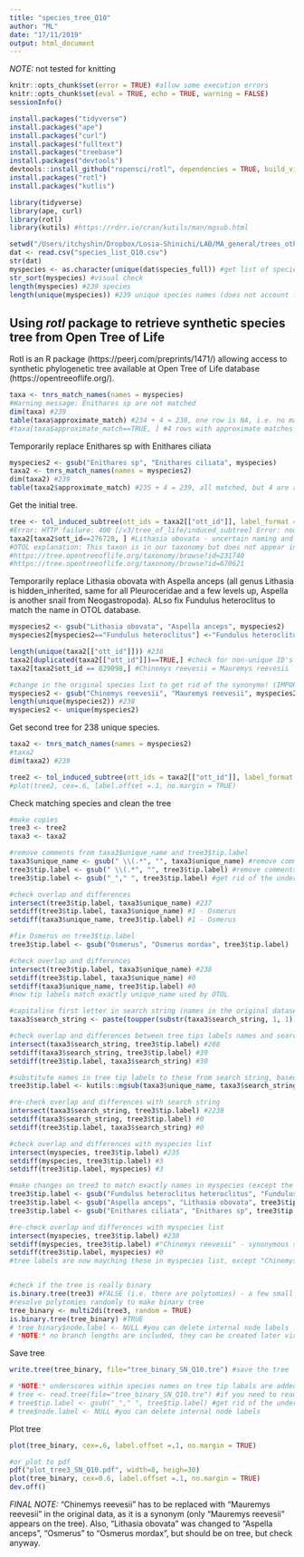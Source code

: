 ```yaml
---
title: "species_tree_Q10"
author: "ML"
date: "17/11/2019"
output: html_document
---
```


*NOTE:* not tested for knitting

```r
knitr::opts_chunk$set(error = TRUE) #allow some execution errors
knitr::opts_chunk$set(eval = TRUE, echo = TRUE, warning = FALSE)
sessionInfo()
```

```r
install.packages("tidyverse")
install.packages("ape")
install.packages("curl")
install.packages("fulltext")
install.packages("treebase")
install.packages("devtools")
devtools::install_github("ropensci/rotl", dependencies = TRUE, build_vignette=TRUE)
install.packages("rotl")
install.packages("kutlis")
```

```r
library(tidyverse)
library(ape, curl)
library(rotl)
library(kutils) #https://rdrr.io/cran/kutils/man/mgsub.html
```

```r
setwd("/Users/itchyshin/Dropbox/Losia-Shinichi/LAB/MA_general/trees_other/Shin_Q10")
dat <- read.csv("species_list_Q10.csv")
str(dat)
myspecies <- as.character(unique(dat$species_full)) #get list of species
str_sort(myspecies) #visual check
length(myspecies) #239 species
length(unique(myspecies)) #239 unique species names (does not account for synonyms)
```

## Using *rotl* package to retrieve synthetic species tree from Open Tree of Life

Rotl is an R package (https://peerj.com/preprints/1471/) allowing access to synthetic phylogenetic tree available at Open Tree of Life database (https://opentreeoflife.org/).   

```r
taxa <- tnrs_match_names(names = myspecies)
#Warning message: Enithares sp are not matched
dim(taxa) #239
table(taxa$approximate_match) #234 + 4 = 238, one row is NA, i.e. no match (Enithares sp)
#taxa[taxa$approximate_match==TRUE, ] #4 rows with approximate matches
```

Temporarily replace Enithares sp with Enithares ciliata

```r
myspecies2 <- gsub("Enithares sp", "Enithares ciliata", myspecies)
taxa2 <- tnrs_match_names(names = myspecies2)
dim(taxa2) #239
table(taxa2$approximate_match) #235 + 4 = 239, all matched, but 4 are approximate
```

Get the initial tree.  

```r
tree <- tol_induced_subtree(ott_ids = taxa2[["ott_id"]], label_format = "name")  
#Error: HTTP failure: 400 [/v3/tree_of_life/induced_subtree] Error: node_id 'ott276728' was not found!list(ott276728 = "pruned_ott_id")
taxa2[taxa2$ott_id==276728, ] #Lithasia obovata - uncertain naming and position?
#OTOL explanation: This taxon is in our taxonomy but does not appear in the latest synthetic tree. This can happen for a variety of reasons, but the most probable is that is has a taxon flag (e.g. incertae sedis) that causes it to be pruned from the synthetic tree.
#https://tree.opentreeoflife.org/taxonomy/browse?id=231740
#https://tree.opentreeoflife.org/taxonomy/browse?id=670621
```

Temporarily replace Lithasia obovata with Aspella anceps (all genus Lithasia is hidden_inherited, same for all Pleuroceridae and a few levels up, Aspella is another snail from Neogastropoda). ALso fix Fundulus heteroclitus to match the name in OTOL database.

```r
myspecies2 <- gsub("Lithasia obovata", "Aspella anceps", myspecies2)
myspecies2[myspecies2=="Fundulus heteroclitus"] <-"Fundulus heteroclitus heteroclitus" #use subspecies name (diff syntax used due to double-matching)
```

```r
length(unique(taxa2[["ott_id"]])) #238
taxa2[duplicated(taxa2[["ott_id"]])==TRUE,] #check for non-unique ID's (some potential species synonyms)
taxa2[taxa2$ott_id == 829098,] #Chinemys reevesii = Mauremys reevesii

#change in the original species list to get rid of the synonyme! (IMPORTANT - CHANGE ALSO IN THE ORIGINAL DATASET)
myspecies2 <- gsub("Chinemys reevesii", "Mauremys reevesii", myspecies2)
length(unique(myspecies2)) #238
myspecies2 <- unique(myspecies2)
```

Get second tree for 238 unique species. 

```r
taxa2 <- tnrs_match_names(names = myspecies2)
#taxa2
dim(taxa2) #238

tree2 <- tol_induced_subtree(ott_ids = taxa2[["ott_id"]], label_format = "name")  
#plot(tree2, cex=.6, label.offset =.1, no.margin = TRUE)
```

Check matching species and clean the tree

```r
#make copies
tree3 <- tree2
taxa3 <- taxa2

#remove comments from taxa3$unique_name and tree3$tip.label
taxa3$unique_name <- gsub(" \\(.*", "", taxa3$unique_name) #remove comments
tree3$tip.label <- gsub(" \\(.*", "", tree3$tip.label) #remove comments
tree3$tip.label <- gsub("_"," ", tree3$tip.label) #get rid of the underscores

#check overlap and differences
intersect(tree3$tip.label, taxa3$unique_name) #237
setdiff(tree3$tip.label, taxa3$unique_name) #1 - Osmerus
setdiff(taxa3$unique_name, tree3$tip.label) #1 - Osmerus

#fix Osmerus on tree3$tip.label
tree3$tip.label <- gsub("Osmerus", "Osmerus mordax", tree3$tip.label)

#check overlap and differences
intersect(tree3$tip.label, taxa3$unique_name) #238
setdiff(tree3$tip.label, taxa3$unique_name) #0
setdiff(taxa3$unique_name, tree3$tip.label) #0
#now tip labels match exactly unique_name used by OTOL

#capitalise first letter in search string (names in the original dataset, except few changes we made to make the search work)
taxa3$search_string <- paste(toupper(substr(taxa3$search_string, 1, 1)), substr(taxa3$search_string, 2, nchar(taxa3$search_string)), sep="")

#check overlap and differences between tree tips labels names and search string names (names in the original dataset, except few changes we made to make the search work)
intersect(taxa3$search_string, tree3$tip.label) #208
setdiff(taxa3$search_string, tree3$tip.label) #30
setdiff(tree3$tip.label, taxa3$search_string) #30

#substitute names in tree tip labels to these from search string, based on unique name match
tree3$tip.label <- kutils::mgsub(taxa3$unique_name, taxa3$search_string, tree3$tip.label)

#re-check overlap and differences with search string
intersect(taxa3$search_string, tree3$tip.label) #2238
setdiff(taxa3$search_string, tree3$tip.label) #0
setdiff(tree3$tip.label, taxa3$search_string) #0

#check overlap and differences with myspecies list
intersect(myspecies, tree3$tip.label) #235
setdiff(myspecies, tree3$tip.label) #3
setdiff(tree3$tip.label, myspecies) #3

#make changes on tree3 to match exactly names in myspecies (except the sysnomym)
tree3$tip.label <- gsub("Fundulus heteroclitus heteroclitus", "Fundulus heteroclitus", tree3$tip.label)
tree3$tip.label <- gsub("Aspella anceps", "Lithasia obovata", tree3$tip.label)
tree3$tip.label <- gsub("Enithares ciliata", "Enithares sp", tree3$tip.label)

#re-check overlap and differences with myspecies list
intersect(myspecies, tree3$tip.label) #238
setdiff(myspecies, tree3$tip.label) #"Chinemys reevesii" - synonymous species name (not in the tree)
setdiff(tree3$tip.label, myspecies) #0
#tree labels are now mayching these in myspecies list, except "Chinemys reevesii"


#check if the tree is really binary 
is.binary.tree(tree3) #FALSE (i.e. there are polytomies) - a few small polytomies very close to the tree tips
#resolve polytomies randomly to make binary tree
tree_binary <- multi2di(tree3, random = TRUE)
is.binary.tree(tree_binary) #TRUE
# tree_binary$node.label <- NULL #you can delete internal node labels
# *NOTE:* no branch lengths are included, they can be created later via simulations.   
```

Save tree

```r
write.tree(tree_binary, file="tree_binary_SN_Q10.tre") #save the tree

# *NOTE:* underscores within species names on tree tip labals are added automatically
# tree <- read.tree(file="tree_binary_SN_Q10.tre") #if you need to read in the tree
# tree$tip.label <- gsub("_"," ", tree$tip.label) #get rid of the underscores
# tree$node.label <- NULL #you can delete internal node labels
```

Plot tree

```r
plot(tree_binary, cex=.6, label.offset =.1, no.margin = TRUE)

#or plot to pdf
pdf("plot_tree3_SN_Q10.pdf", width=8, heigh=30)
plot(tree_binary, cex=0.6, label.offset =.1, no.margin = TRUE)
dev.off()
```

*FINAL NOTE:*
"Chinemys reevesii" has to be replaced with "Mauremys reevesii" in the original data, as it is a synonym (only "Mauremys reevesii" appears on the tree). Also, "Lithasia obovata" was changed to "Aspella anceps", "Osmerus" to "Osmerus mordax", but should be on tree, but check anyway.




